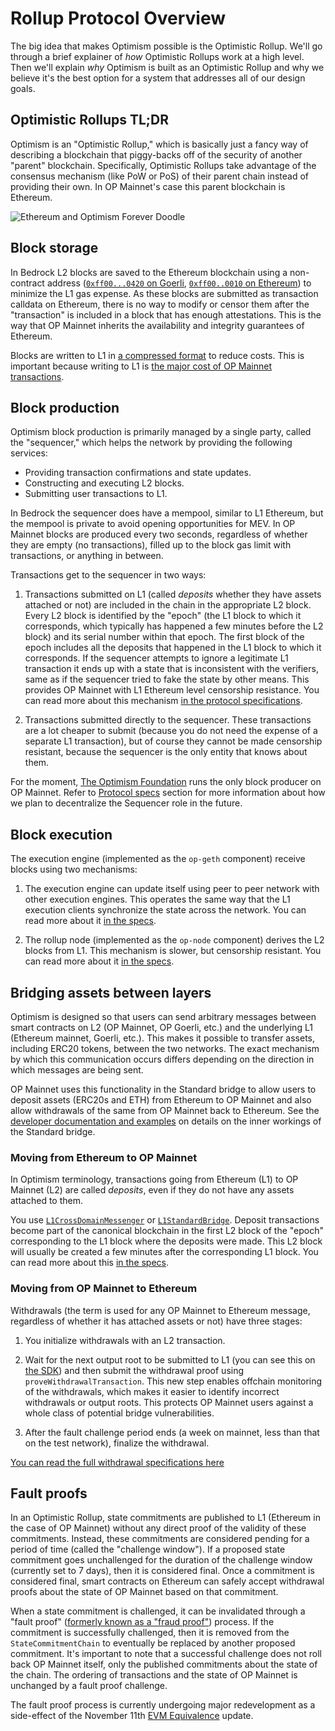  
# Rollup Protocol Overview

The big idea that makes Optimism possible is the Optimistic Rollup.
We'll go through a brief explainer of *how* Optimistic Rollups work at a high level.
Then we'll explain *why* Optimism is built as an Optimistic Rollup and why we believe it's the best option for a system that addresses all of our design goals.

## Optimistic Rollups TL;DR

Optimism is an "Optimistic Rollup," which is basically just a fancy way of describing a blockchain that piggy-backs off of the security of another "parent" blockchain.
Specifically, Optimistic Rollups take advantage of the consensus mechanism (like PoW or PoS) of their parent chain instead of providing their own.
In OP Mainnet's case this parent blockchain is Ethereum.

<Image src="/img/op-stack/protocol/ethereum-optimism-forever.png" alt="Ethereum and Optimism Forever Doodle" width={400} height={400} />

## Block storage

In Bedrock L2 blocks are saved to the Ethereum blockchain using a non-contract address ([`0xff00...0420` on Goerli](https://goerli.etherscan.io/address/0xff00000000000000000000000000000000000420), [`0xff00..0010` on Ethereum](https://etherscan.io/address/0xff00000000000000000000000000000000000010)) to minimize the L1 gas expense.
As these blocks are submitted as transaction calldata on Ethereum, there is no way to modify or censor them after the "transaction" is included in a block that has enough attestations.
This is the way that OP Mainnet inherits the availability and integrity guarantees of Ethereum.

Blocks are written to L1 in [a compressed format](https://github.com/ethereum-optimism/optimism/blob/develop/specs/derivation.md#batch-submission-wire-format) to reduce costs.
This is important because writing to L1 is [the major cost of OP Mainnet transactions](/op-stack/transaction-fees/overview).

## Block production

Optimism block production is primarily managed by a single party, called the "sequencer," which helps the network by providing the following services:

- Providing transaction confirmations and state updates.
- Constructing and executing L2 blocks.
- Submitting user transactions to L1.

In Bedrock the sequencer does have a mempool, similar to L1 Ethereum, but the mempool is private to avoid opening opportunities for MEV.
In OP Mainnet blocks are produced every two seconds, regardless of whether they are empty (no transactions), filled up to the block gas limit with transactions, or anything in between.

Transactions get to the sequencer in two ways:

1. Transactions submitted on L1 (called *deposits* whether they have assets attached or not) are included in the chain in the appropriate L2 block.
   Every L2 block is identified by the "epoch" (the L1 block to which it corresponds, which typically has happened a few minutes before the L2 block) and its serial number within that epoch.
   The first block of the epoch includes all the deposits that happened in the L1 block to which it corresponds.
   If the sequencer attempts to ignore a legitimate L1 transaction it ends up with a state that is inconsistent with the verifiers, same as if the sequencer tried to fake the state by other means.
   This provides OP Mainnet with L1 Ethereum level censorship resistance.
   You can read more about this mechanism [in the protocol specifications](https://github.com/ethereum-optimism/optimism/blob/develop/specs/derivation.md#deriving-the-transaction-list).

1. Transactions submitted directly to the sequencer. 
   These transactions are a lot cheaper to submit (because you do not need the expense of a separate L1 transaction), but of course they cannot be made censorship resistant, because the sequencer is the only entity that knows about them.

For the moment, [The Optimism Foundation](https://www.optimism.io/) runs the only block producer on OP Mainnet. Refer to [Protocol specs](overview) section for more information about how we plan to decentralize the Sequencer role in the future.

## Block execution


The execution engine (implemented as the `op-geth` component) receive blocks using two mechanisms:

1. The execution engine can update itself using peer to peer network with other execution engines.
   This operates the same way that the L1 execution clients synchronize the state across the network.
   You can read more about it [in the specs](https://github.com/ethereum-optimism/optimism/blob/develop/specs/exec-engine.md#happy-path-sync). 

1. The rollup node (implemented as the `op-node` component) derives the L2 blocks from L1.
   This mechanism is slower, but censorship resistant.
   You can read more about it [in the specs](https://github.com/ethereum-optimism/optimism/blob/develop/specs/exec-engine.md#worst-case-sync).


## Bridging assets between layers

Optimism is designed so that users can send arbitrary messages between smart contracts on L2 (OP Mainnet, OP Goerli, etc.) and the underlying L1 (Ethereum mainnet, Goerli, etc.).
This makes it possible to transfer assets, including ERC20 tokens, between the two networks.
The exact mechanism by which this communication occurs differs depending on the direction in which messages are being sent.

OP Mainnet uses this functionality in the Standard bridge to allow users to deposit assets (ERC20s and ETH) from Ethereum to OP Mainnet and also allow withdrawals of the same from OP Mainnet back to Ethereum.
See the [developer documentation and examples](/dapp-developers/bridging/standard-bridge) on details on the inner workings of the Standard bridge.

### Moving from Ethereum to OP Mainnet

In Optimism terminology, transactions going from Ethereum (L1) to OP Mainnet (L2) are called *deposits*, even if they do not have any assets attached to them.

You use [`L1CrossDomainMessenger`](/dapp-developers/bridging/cross-dom-comm) or [`L1StandardBridge`](https://github.com/ethereum-optimism/optimism/blob/develop/packages/contracts-bedrock/contracts/L1/L1StandardBridge.sol).
Deposit transactions become part of the canonical blockchain in the first L2 block of the "epoch" corresponding to the L1 block where the deposits were made. 
This L2 block will usually be created a few minutes after the corresponding L1 block.
You can read more about this [in the specs](https://github.com/ethereum-optimism/optimism/blob/develop/specs/deposits.md).


### Moving from OP Mainnet to Ethereum


Withdrawals (the term is used for any OP Mainnet to Ethereum message, regardless of whether it has attached assets or not) have three stages:

1. You initialize withdrawals with an L2 transaction.

1. Wait for the next output root to be submitted to L1 (you can see this on [the SDK](/tools/javascript/sdk)) and then submit the withdrawal proof using `proveWithdrawalTransaction`.
   This new step enables offchain monitoring of the withdrawals, which makes it easier to identify incorrect withdrawals or output roots.
   This protects OP Mainnet users against a whole class of potential bridge vulnerabilities.

1. After the fault challenge period ends (a week on mainnet, less than that on the test network), finalize the withdrawal.

[You can read the full withdrawal specifications here](https://github.com/ethereum-optimism/optimism/blob/develop/specs/withdrawals.md)

## Fault proofs

In an Optimistic Rollup, state commitments are published to L1 (Ethereum in the case of OP Mainnet) without any direct proof of the validity of these commitments.
Instead, these commitments are considered pending for a period of time (called the "challenge window").
If a proposed state commitment goes unchallenged for the duration of the challenge window (currently set to 7 days), then it is considered final.
Once a commitment is considered final, smart contracts on Ethereum can safely accept withdrawal proofs about the state of OP Mainnet based on that commitment.

When a state commitment is challenged, it can be invalidated through a "fault proof" ([formerly known as a "fraud proof"](https://github.com/ethereum-optimism/optimistic-specs/discussions/53)) process.
If the commitment is successfully challenged, then it is removed from the `StateCommitmentChain` to eventually be replaced by another proposed commitment.
It's important to note that a successful challenge does not roll back OP Mainnet itself, only the published commitments about the state of the chain.
The ordering of transactions and the state of OP Mainnet is unchanged by a fault proof challenge.

The fault proof process is currently undergoing major redevelopment as a side-effect of the November 11th [EVM Equivalence](https://medium.com/ethereum-optimism/introducing-evm-equivalence-5c2021deb306) update.
